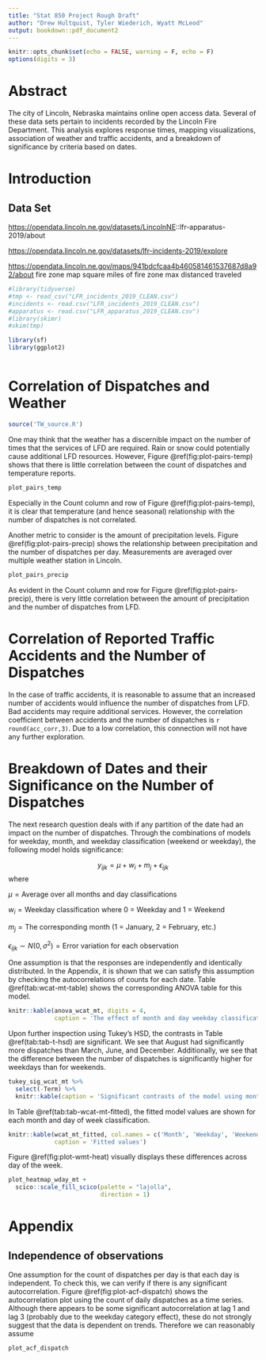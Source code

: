 ```yaml
---
title: "Stat 850 Project Rough Draft"
author: "Drew Hultquist, Tyler Wiederich, Wyatt McLeod"
output: bookdown::pdf_document2
---
```


```r
knitr::opts_chunk$set(echo = FALSE, warning = F, echo = F)
options(digits = 3)
```

# Abstract

The city of Lincoln, Nebraska maintains online open access data. Several of these data sets pertain to incidents recorded by the Lincoln Fire Department. This analysis explores response times, mapping visualizations, association of weather and traffic accidents, and a breakdown of significance by criteria based on dates.

# Introduction



## Data Set

<https://opendata.lincoln.ne.gov/datasets/LincolnNE>::lfr-apparatus-2019/about

<https://opendata.lincoln.ne.gov/datasets/lfr-incidents-2019/explore>


<https://opendata.lincoln.ne.gov/maps/941bdcfcaa4b460581461537687d8a92/about>
fire zone map square miles of fire zone max distanced traveled


```r
#library(tidyverse)
#tmp <- read_csv("LFR_incidents_2019_CLEAN.csv")
#incidents <- read.csv("LFR_incidents_2019_CLEAN.csv")
#apparatus <- read.csv("LFR_apparatus_2019_CLEAN.csv")
#library(skimr)
#skim(tmp)
```

> 




```r
library(sf)
library(ggplot2)



```




# Correlation of Dispatches and Weather

```r
source('TW_source.R')
```


One may think that the weather has a discernible impact on the number of times that the services of LFD are required. Rain or snow could potentially cause additional LFD resources. However, Figure \@ref(fig:plot-pairs-temp) shows that there is little correlation between the count of dispatches and temperature reports.

```r
plot_pairs_temp
```

Especially in the Count column and row of Figure \@ref(fig:plot-pairs-temp), it is clear that temperature (and hence seasonal) relationship with the number of dispatches is not correlated.

Another metric to consider is the amount of precipitation levels. Figure \@ref(fig:plot-pairs-precip) shows the relationship between precipitation and the number of dispatches per day. Measurements are averaged over multiple weather station in Lincoln.

```r
plot_pairs_precip
```

As evident in the Count column and row for Figure \@ref(fig:plot-pairs-precip), there is very little correlation between the amount of precipitation and the number of dispatches from LFD.

# Correlation of Reported Traffic Accidents and the Number of Dispatches

In the case of traffic accidents, it is reasonable to assume that an increased number of accidents would influence the number of dispatches from LFD. Bad accidents may require additional services. However, the correlation coefficient between accidents and the number of dispatches is `r round(acc_corr,3)`. Due to a low correlation, this connection will not have any further exploration.

# Breakdown of Dates and their Significance on the Number of Dispatches

The next research question deals with if any partition of the date had an impact on the number of dispatches. Through the combinations of models for weekday, month, and weekday classification (weekend or weekday), the following model holds significance:

$$y_{ijk}=\mu + w_i+m_j+\epsilon_{ijk}$$
where 

$\mu=\text{Average over all months and day classifications}$

$w_i=\text{Weekday classification where 0 = Weekday and 1 = Weekend}$

$m_j=\text{The corresponding month (1 = January, 2 = February, etc.)}$

$\epsilon_{ijk} \sim N(0,\sigma^2)=\text{Error variation for each observation}$

One assumption is that the responses are independently and identically distributed. In the Appendix, it is shown that we can satisfy this assumption by checking the autocorrelations of counts for each date. Table \@ref(tab:wcat-mt-table) shows the corresponding ANOVA table for this model.

```r
knitr::kable(anova_wcat_mt, digits = 4,
             caption = 'The effect of month and day weekday classification are both significant')
```

Upon further inspection using Tukey's HSD, the contrasts in Table \@ref(tab:tab-t-hsd) are significant. We see that August had significantly more dispatches than March, June, and December. Additionally, we see that the difference between the number of dispatches is significantly higher for weekdays than for weekends.

```r
tukey_sig_wcat_mt %>% 
  select(-Term) %>% 
  knitr::kable(caption = 'Significant contrasts of the model using months and day of week category')
```


In Table \@ref(tab:tab-wcat-mt-fitted), the fitted model values are shown for each month and day of week classification. 

```r
knitr::kable(wcat_mt_fitted, col.names = c('Month', 'Weekday', 'Weekend'),
             caption = 'Fitted values')
```

Figure \@ref(fig:plot-wmt-heat) visually displays these differences across day of the week. 

```r
plot_heatmap_wday_mt + 
  scico::scale_fill_scico(palette = "lajolla",
                          direction = 1)
```






# Appendix

## Independence of observations

One assumption for the count of dispatches per day is that each day is independent. To check this, we can verify if there is any significant autocorrelation. Figure \@ref(fig:plot-acf-dispatch) shows the autocorrelation plot using the count of daily dispatches as a time series. Although there appears to be some significant autocorrelation at lag 1 and lag 3 (probably due to the weekday category effect), these do not strongly suggest that the data is dependent on trends. Therefore we can reasonably assume 

```r
plot_acf_dispatch
```




